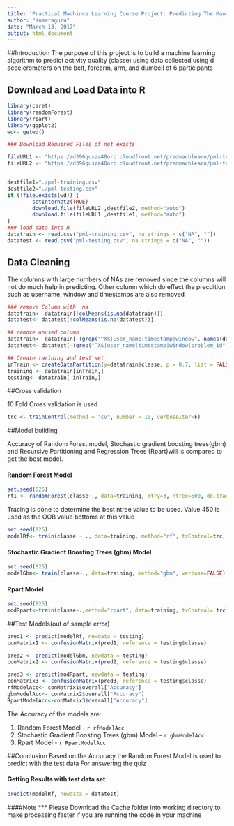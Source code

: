 ```yaml
---
title: 'Practical Machince Learning Course Project: Predicting The Manner of Exercise'
author: "Kumaraguru"
date: "March 13, 2017"
output: html_document
---
```


##Introduction 
The purpose of this project is to build a machine learning algorithm to predict activity quality (classe) using data collected   using d accelerometers on the belt, forearm, arm, and dumbell of 6 participants

## Download and Load Data into R

```r
library(caret)
library(randomForest)
library(rpart)
library(ggplot2)
wd<- getwd()
```


```r
### Download Required Files of not exists

fileURL1 <- "https://d396qusza40orc.cloudfront.net/predmachlearn/pml-training.csv"
fileURL2 <- "https://d396qusza40orc.cloudfront.net/predmachlearn/pml-testing.csv"


destfile1="./pml-training.csv"
destfile2="./pml-testing.csv"
if (!file.exists(wd)) {
        setInternet2(TRUE)
        download.file(fileURL2 ,destfile2, method="auto") 
        download.file(fileURL1 ,destfile1, method="auto")
}
### load data into R
datatrain <- read.csv("pml-training.csv", na.strings = c("NA", ""))
datatest <- read.csv("pml-testing.csv", na.strings = c("NA", ""))
```


## Data Cleaning

The columns with large numbers of NAs are removed since the columns will not do much help in predicting. Other column which do effect the precdition such as username, window and timestamps are also removed
```r


### remove Column with  na
datatrain<- datatrain[!colMeans(is.na(datatrain))]
datatest<- datatest[!colMeans(is.na(datatest))]

## remove unused column
datatrain<- datatrain[-(grep("^X$|user_name|timestamp|window", names(datatrain)))]
datatest<- datatest[-(grep("^X$|user_name|timestamp|window|problem_id", names(datatest)))]

## Create tarining and test set
inTrain <- createDataPartition(y=datatrain$classe, p = 0.7, list = FALSE)
training <- datatrain[inTrain,]
testing<- datatrain[-inTrain,]

```


##Cross validation

10 Fold Cross validation is used

```r
trc <- trainControl(method = "cv", number = 10, verboseIter=F)
```

##Model building

Accuracy of Random Forest model, Stochastic gradient boosting trees(gbm) and Recursive Partitioning and Regression Trees (Rpart)will is compared to get the best model.  


#### Random Forest Model
```r
set.seed(825)
rf1 <- randomForest(classe~., data=training, mtry=3, ntree=500, do.trace=25)
```

Tracing is done to determine the best ntree value to be used. Value 450 is used as the OOB value bottoms at this value

```r

set.seed(825)
modelRf<- train(classe ~ ., data=training, method="rf", trControl=trc, ntree = 450)

```

#### Stochastic Gradient Boosting Trees (gbm) Model

```r

set.seed(825)
modelGbm<- train(classe~., data=training, method="gbm", verbose=FALSE)

```

#### Rpart Model 
```r
set.seed(825)
modRpart<-train(classe~.,method="rpart", data=training, trControl= trc)
```



##Test Models(out of sample error) 

```r

pred1 <- predict(modelRf, newdata = testing)
conMatrix1 <- confusionMatrix(pred1, reference = testing$classe)

pred2 <- predict(modelGbm, newdata = testing)
conMatrix2 <- confusionMatrix(pred2, reference = testing$classe)

pred3 <- predict(modRpart, newdata = testing)
conMatrix3 <- confusionMatrix(pred3, reference = testing$classe)
rfModelAcc<- conMatrix1$overall["Accuracy"]
gbmModelAcc<- conMatrix2$overall["Accuracy"]
RpartModelAcc<-conMatrix3$overall["Accuracy"]

```

The Accuracy of the models are:  

1. Random Forest Model - `r rfModelAcc`
2. Stochastic Gradient Boosting Trees (gbm) Model - `r gbmModelAcc`  
3. Rpart Model - `r RpartModelAcc`


##Conclusion
Based on the Accuracy the Random Forest Model is used to predict with the test data For answering the quiz 

#### Getting Results with test data set
```r
predict(modelRf, newdata = datatest)
```


####Note
*** Please Download the Cache folder into working directory to make processing faster if you are running the code in your machine 

